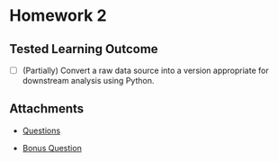 # Homework 2

## Tested Learning Outcome 

- [ ] (Partially) Convert a raw data source into a version appropriate for downstream analysis using Python.

## Attachments

* [Questions](Questions.pdf)

* [Bonus Question](../../Bonus/1.qmd)